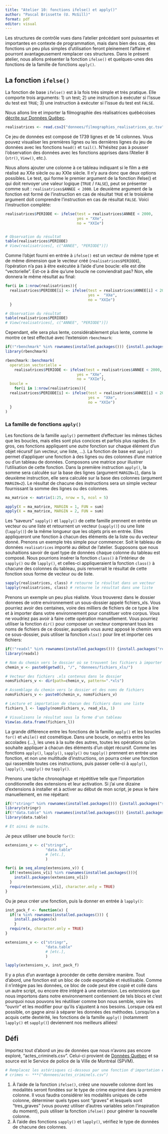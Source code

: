 ```yaml
---
title: "Atelier 10: fonctions ifelse() et apply()"
author: "Pascal Brissette (U. McGill)"
format: pdf
editor: visual
---
```


Les structures de contrôle vues dans l'atelier précédant sont puissantes et importantes en contexte de programmation, mais dans bien des cas, des fonctions un peu plus simples d'utilisation feront pleinement l'affaire et pourront avantageusement remplacer ces structures. Dans le présent atelier, nous allons présenter la fonction `ifelse()` et quelques-unes des fonctions de la famille de fonctions `apply()`.

## La fonction `ifelse()`

La fonction de base `ifelse()` est à la fois très simple et très pratique. Elle comporte trois arguments: 1) un test; 2) une instruction à exécuter si l'issue du test est `TRUE`; 3) une instruction à exécuter si l'issue du test est `FALSE`.

Nous allons lire et importer la filmographie des réalisatrices québécoises [décrite sur Données Québec](https://www.donneesquebec.ca/recherche/dataset/filmographies_realisatrices_equitables).

```r
realisatrices <- read.csv2("donnees/filmographies_realisatrices_qc.tsv", sep = "\t", fileEncoding = "WINDOWS-1252")
```

Ce jeu de données est composé de 1739 lignes et de 14 colonnes. Vous pouvez visualiser les premières lignes ou les dernières lignes du jeu de données avec les fonctions `head()` et `tail()`. N'hésitez pas à pousser l'observation des données avec les fonctions apprises dans l'Atelier 8 (`str()`, `View()`, etc.).

Nous allons ajouter une colonne à ce tableau indiquant si le film a été réalisé au XXe siècle ou au XXIe siècle. Il n'y aura donc que deux options possibles. Le test, qui forme le premier argument de la fonction ifelse() et qui doit renvoyer une valeur logique (`TRUE` / `FALSE`), peut se présenter comme suit : `realisatrices$ANNEE < 2000`. Le deuxième argument de la fonction est formé de l'instruction en cas de résultat `TRUE` et le troisième argument doit comprendre l'instruction en cas de résultat `FALSE`. Voici l'instruction complète:

```r

realisatrices$PERIODE <- ifelse(test = realisatrices$ANNEE < 2000,
                                yes = "XXe",
                                no = "XXIe")


# Observation du résultat
table(realisatrices$PERIODE)
# View(realisatrices[, c("ANNEE", "PERIODE")])

```

Comme l'objet fourni en entrée à `ifelse()` est un vecteur de même type et de même dimension que le vecteur créé (`realisatrices$PERIODE`), l'opération n'a pas à être exécutée à l'aide d'une boucle: elle est dite "vectorielle". Est-ce à dire qu'une boucle ne conviendrait pas? Non, elle donnera le même résultat au final:

```r
for(i in 1:nrow(realisatrices)){
  realisatrices$PERIODE[i] <- ifelse(test = realisatrices$ANNEE[i] < 2000, 
                                     yes =  "XXe", 
                                     no = "XXIe")
  }

# Observation du résultat
table(realisatrices$PERIODE)
# View(realisatrices[, c("ANNEE", "PERIODE")])

```

Cependant, elle sera plus lente, considérablement plus lente, comme le montre ce test effectué avec l'extension `rbenchmark`:

```r
if(!"rbenchmark" %in% rownames(installed.packages())) {install.packages("rbenchmark")}
library(rbenchmark)

rbenchmark::benchmark(
  operation_vectorielle = 
    realisatrices$PERIODE <- ifelse(test = realisatrices$ANNEE < 2000, 
                                yes = "XXe", 
                                no = "XXIe"),
  boucle = 
    for(i in 1:nrow(realisatrices)){
  realisatrices$PERIODE[i] <- ifelse(test = realisatrices$ANNEE[i] < 2000, 
                                     yes =  "XXe", 
                                     no = "XXIe")
  }
)

```

### La famille de fonctions `apply()`

Les fonctions de la famille `apply()` permettent d'effectuer les mêmes tâches que les boucles, mais elles sont plus concices et parfois plus rapides. En gros, ces fonctions appliquent une *autre* fonction sur chaque élément d'un objet récursif (un vecteur, une liste, ...). La fonction de base est `apply()` permet d'appliquer une fonction à des lignes ou des colonnes d'une matrice ou d'un tableau de données. Composons une matrice pour illustrer l'utilisation de cette fonction. Dans la première instruction `apply()`, la somme sera calculée sur la base des lignes (argument `MARGIN=1`), dans la deuxième instruction, elle sera calculée sur la base des colonnes (argument `MARGIN=2`). Le résultat de chacune des instructions sera un simple vecteur fournissant la somme des lignes ou des colonnes.

```r
ma_matrice <- matrix(1:25, nrow = 5, ncol = 5)

apply(X = ma_matrice, MARGIN = 1, FUN = sum)
apply(X = ma_matrice, MARGIN = 2, FUN = sum)
```

Les "saveurs" `sapply()` et `lapply()` de cette famille prennent en entrée un vecteur ou une liste et retournent un vecteur (`sapply()`) ou une liste (`lapply()`) de la même longueur que les objets pris en entrée. Elles appliqueront une fonction à chacun des éléments de la liste ou du vecteur donné. Prenons un exemple très simple pour commencer. Soit le tableau de données `realisatrices` importé au début de l'atelier. Supposons que nous souhaitions savoir de quel type de données chaque colonne du tableau est composé. Nous pourrions insérer la fonction `class()` à l'intérieur de `sapply()` ou de `lapply()`, et celles-ci appliqueraient la fonction `class()` à chacune des colonnes du tableau, puis renverrait le résultat de cette fonction sous forme de vecteur ou de liste.

```r
sapply(realisatrices, class) # retourne le résultat dans un vecteur
lapply(realisatrices, class) # retourne le résultat dans une liste

```

Prenons un exemple un peu plus réaliste. Vous trouverez dans le dossier donnees de votre environnement un sous-dossier appelé fichiers_xls. Vous pourriez avoir des centaines, voire des milliers de fichiers de ce type à lire et à importer dans votre environnement pour constituer votre corpus. Vous ne voudriez pas avoir à faire cette opération manuellement. Vous pourriez utiliser la fonction `dir()` pour composer un vecteur comprenant tous les noms de fichiers de ce dossier, auxquels vous aurez apposé le chemin vers ce sous-dossier, puis utiliser la fonction `xlsx()` pour lire et importer ces fichiers:

```r
if(!"readxl" %in% rownames(installed.packages())) {install.packages("readxl")}
library(readxl)

# Nom du chemin vers le dossier où se trouvent les fichiers à importer
chemin_v <- paste0(getwd(), "/", "donnees/fichiers_xls/")

# Vecteur des fichiers .xls contenus dans le dossier
nomsFichiers_v <- dir(path=chemin_v, pattern=".*xls")

# Assemblage du chemin vers le dossier et des noms de fichiers
nomsFichiers_v <- paste0(chemin_v, nomsFichiers_v)

# Lecture et importation de chacun des fichiers dans une liste
fichiers_l <- lapply(nomsFichiers_v, read_xls, 1)

# Visualisons le résultat sous la forme d'un tableau
View(as.data.frame(fichiers_l))
```

La grande différence entre les fonctions de la famille `apply()` et les boucles `for()` et `while()` est cosmétique. Dans une boucle, on mettra entre les accolades {...}, les unes à la suite des autres, toutes les opérations qu'on souhaite appliquer à chacun des éléments d'un objet récursif. Comme les fonctions `apply()`, `lapply()`, `sapply()` ou `tapply()` prennent en entrée une fonction, et non une multitude d'instructions, on pourra créer une fonction qui rassemble toutes ces instructions, puis passer celle-ci à `apply()`, `lapply()`, `sapply()` ou `tapply()`.

Prenons une tâche chronophage et répétitive telle que l'importation conditionnelle des extensions et leur activation. Si j'ai une dizaine d'extensions à installer et à activer au début de mon script, je peux le faire manuellement, en me répétant:

```r
if(!"stringr" %in% rownames(installed.packages())) {install.packages("stringr")}
library(stringr)
if(!"data.table" %in% rownames(installed.packages())) {install.packages("data.table")}
library(data.table)

# Et ainsi de suite.
```

Je peux utiliser une boucle `for()`:

```r
extensions_v <- c("stringr",
                  "data.table"
                  # [etc.],
                  )

for(i in seq_along(extensions_v)) {
  if(!extensions_v[i] %in% rownames(installed.packages())){
    install.packages(extensions_v[i])
  }
  require(extensions_v[i], character.only = TRUE)
}
```

Ou je peux créer une fonction, puis la donner en entrée à `lapply()`:

```r

inst_pack_f <- function(x) {
  if(!x %in% rownames(installed.packages())) {
    install.packages(x)
    }
  require(x, character.only = TRUE)
}

extensions_v <- c("stringr",
                  "data.table"
                  # [etc.],
                  )

lapply(extensions_v, inst_pack_f)
```

Il y a plus d'un avantage à procéder de cette dernière manière. Tout d'abord, une fonction est un bloc de code exportable et réutilisable. Comme il n'intègre pas les données, ce bloc de code peut être copié et collé dans un autre script, ou encore être intégré à une extension. Les extensions que nous importons dans notre environnement contiennent de tels blocs et c'est pourquoi nous pouvons les réutiliser comme bon nous semble, voire les "ouvrir" et les modifier pour qu'ils s'ajustent à nos besoins. Lorsque cela est possible, on gagne ainsi à séparer les données des méthodes. Lorsqu'on a acquis cette dextérité, les fonctions de la famille `apply()` (notamment `lapply()` et `sapply()`) deviennent nos meilleurs alliées!

## Défi

Importez tout d'abord un jeu de données que nous n'avons pas encore exploré, "actes_criminels.csv". Celui-ci provient de [Données Québec](https://www.donneesquebec.ca/recherche/dataset/vmtl-actes-criminels) et sa source est le Service de police de la Ville de Montréal (SPVM).

```r

# Remplacez les astérisques ci-dessous par une fonction d'importation et exécutez-la.
# crimes <- ***("donnees/actes_criminels.csv")

```

1.  À l'aide de la fonction `ifelse()`, créez une nouvelle colonne dont les modalités seront fondées sur le type de crime exprimé dans la première colonne. Il vous faudra considérer les modalités uniques de cette colonne, déterminer quels types sont "graves" et lesquels sont "tres_graves" (vous pouvez utiliser d'autres variables selon l'inspiration du moment), puis utiliser la fonction `ifelse()` pour générer la nouvelle colonne.
2.  À l'aide des fonctions `sapply()` et `lapply()`, vérifiez le type de données de chacune des colonnes.
